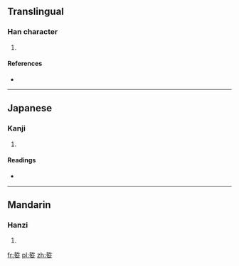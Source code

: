 ==Translingual==

===Han character===
{{Han char|rn=38|rad=女|as=07|sn=10|four=|canj=手中女 (QLV)|ids=⿱[[折]][[女]]}}

# {{defn|Han|sort=女07}}

====References====
* {{Han ref|kx=0262.020|dkj=06289|dj=0528.230|hdz=21049.110|uh=5A0E|ud=23054}}

----

==Japanese==

===Kanji===
{{ja-kanji|grade=|rs=女07}}

# {{defn|lang=ja|sort=女07}}

====Readings====
* {{ja-readings|on=[[けつ]] (ketsu), [[けち]] (kechi), [[きょう]] (kyō)|kun=[[ここちよい]] (kokochiyoi), [[よろこぶ]] (yorokobu)}}

----

==Mandarin==

===Hanzi===
{{cmn-hanzi|pin=[[xiào]] ([[xiao4]])|wg=hsiao<sup>4</sup>}}

# {{defn|lang=cmn|sort=女07}}

[[fr:娎]]
[[pl:娎]]
[[zh:娎]]